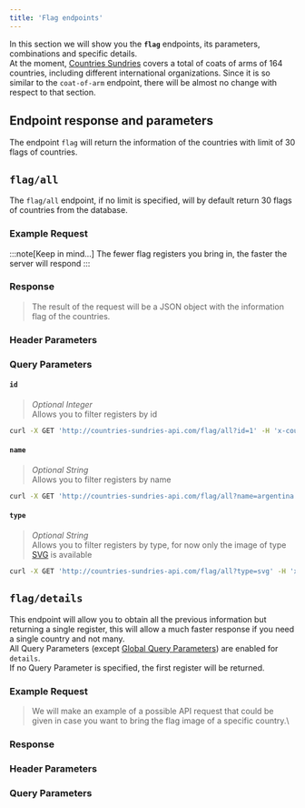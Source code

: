 ```yaml
---
title: 'Flag endpoints'
---
```






In this section we will show you the **`flag`** endpoints, its parameters, combinations and specific details.\
At the moment, <a href="/" id="link" class="no-underline">Countries Sundries</a> covers a total of coats of arms of 164 countries, including different international organizations.
Since it is so similar to the `coat-of-arm` endpoint, there will be almost no change with respect to that section.

## Endpoint response and parameters

The endpoint `flag` will return the information of the countries with limit of 30 flags of countries.

## `flag/all`
The `flag/all` endpoint, if no limit is specified, will by default return 30 flags of countries from the database.

### Example Request

<CodeExample endpoint="flag/all" />

:::note[Keep in mind...]
  The fewer flag registers you bring in, the faster the server will respond 
:::

### Response
>The result of the request will be a JSON object with the information flag of the countries.

<CodeResponseFlagAll />

### Header Parameters
<GlobalHeaderNote />

### Query Parameters
<QueryParamsExplanation />

#### `id`
> _Optional Integer_\
Allows you to filter registers by id
```bash
curl -X GET 'http://countries-sundries-api.com/flag/all?id=1' -H 'x-countries_sundries-key: YOUR_API_KEY' -H 'x-api-version: 1' -H 'Content-Type: application/json'
```

#### `name`
> _Optional String_\
Allows you to filter registers by name
```bash
curl -X GET 'http://countries-sundries-api.com/flag/all?name=argentina' -H 'x-countries_sundries-key: YOUR_API_KEY' -H 'x-api-version: 1' -H 'Content-Type: application/json'
```

<GlobalQueryNote />

#### `type`
>_Optional String_\
Allows you to filter registers by type, for now only the image of type [SVG](https://developer.mozilla.org/en-US/docs/Web/SVG) is available
```bash
curl -X GET 'http://countries-sundries-api.com/flag/all?type=svg' -H 'x-countries_sundries-key: YOUR_API_KEY' -H 'x-api-version: 1' -H 'Content-Type: application/json'
```

## `flag/details`
This endpoint will allow you to obtain all the previous information but returning a single register, this will allow a much faster response if you need a single country and not many.\
All Query Parameters (except <a href="/docs/api-reference/global-query-parameters/" id="link" class="no-underline">Global Query Parameters</a>) are enabled for `details`.\
If no Query Parameter is specified, the first register will be returned.

### Example Request
>We will make an example of a possible API request that could be given in case you want to bring the flag image of a specific country.\

<CodeExample endpoint="flag/details" />

### Response

<CodeResponseFlagDetails />

### Header Parameters
<GlobalHeaderNote />

### Query Parameters
<DetailsQueryNote />